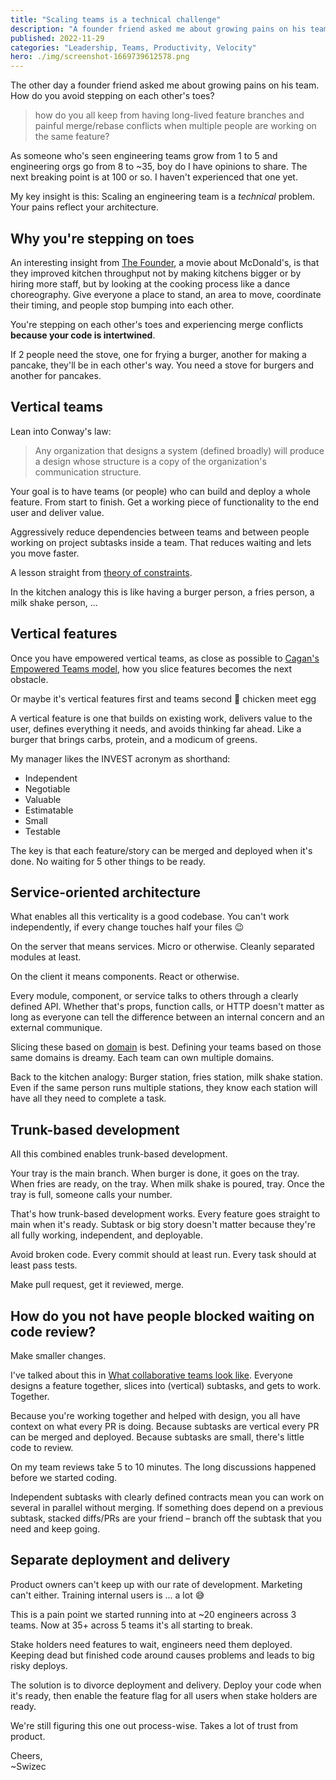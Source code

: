 ```yaml
---
title: "Scaling teams is a technical challenge"
description: "A founder friend asked me about growing pains on his team. How do you avoid stepping on each other's toes? "
published: 2022-11-29
categories: "Leadership, Teams, Productivity, Velocity"
hero: ./img/screenshot-1669739612578.png
---
```


The other day a founder friend asked me about growing pains on his team. How do you avoid stepping on each other's toes?

> how do you all keep from having long-lived feature branches and painful merge/rebase conflicts when multiple people are working on the same feature?

As someone who's seen engineering teams grow from 1 to 5 and engineering orgs go from 8 to ~35, boy do I have opinions to share. The next breaking point is at 100 or so. I haven't experienced that one yet.

My key insight is this: Scaling an engineering team is a _technical_ problem. Your pains reflect your architecture.

## Why you're stepping on toes

An interesting insight from [The Founder](https://en.wikipedia.org/wiki/The_Founder), a movie about McDonald's, is that they improved kitchen throughput not by making kitchens bigger or by hiring more staff, but by looking at the cooking process like a dance choreography. Give everyone a place to stand, an area to move, coordinate their timing, and people stop bumping into each other.

You're stepping on each other's toes and experiencing merge conflicts **because your code is intertwined**.

If 2 people need the stove, one for frying a burger, another for making a pancake, they'll be in each other's way. You need a stove for burgers and another for pancakes.

## Vertical teams

Lean into Conway's law:

> Any organization that designs a system (defined broadly) will produce a design whose structure is a copy of the organization's communication structure.

Your goal is to have teams (or people) who can build and deploy a whole feature. From start to finish. Get a working piece of functionality to the end user and deliver value.

Aggressively reduce dependencies between teams and between people working on project subtasks inside a team. That reduces waiting and lets you move faster.

A lesson straight from [theory of constraints](https://swizec.com/blog/build-better-software-with-the-theory-of-constraints/).

In the kitchen analogy this is like having a burger person, a fries person, a milk shake person, ...

## Vertical features

Once you have empowered vertical teams, as close as possible to [Cagan's Empowered Teams model](https://www.svpg.com/books/empowered-ordinary-people-extraordinary-products/), how you slice features becomes the next obstacle.

Or maybe it's vertical features first and teams second 🤔 chicken meet egg

A vertical feature is one that builds on existing work, delivers value to the user, defines everything it needs, and avoids thinking far ahead. Like a burger that brings carbs, protein, and a modicum of greens.

My manager likes the INVEST acronym as shorthand:

- Independent
- Negotiable
- Valuable
- Estimatable
- Small
- Testable

The key is that each feature/story can be merged and deployed when it's done. No waiting for 5 other things to be ready.

## Service-oriented architecture

What enables all this verticality is a good codebase. You can't work independently, if every change touches half your files 😉

On the server that means services. Micro or otherwise. Cleanly separated modules at least.

On the client it means components. React or otherwise.

Every module, component, or service talks to others through a clearly defined API. Whether that's props, function calls, or HTTP doesn't matter as long as everyone can tell the difference between an internal concern and an external communique.

Slicing these based on [domain](https://en.wikipedia.org/wiki/Domain-driven_design) is best. Defining your teams based on those same domains is dreamy. Each team can own multiple domains.

Back to the kitchen analogy: Burger station, fries station, milk shake station. Even if the same person runs multiple stations, they know each station will have all they need to complete a task.

## Trunk-based development

All this combined enables trunk-based development.

Your tray is the main branch. When burger is done, it goes on the tray. When fries are ready, on the tray. When milk shake is poured, tray. Once the tray is full, someone calls your number.

That's how trunk-based development works. Every feature goes straight to main when it's ready. Subtask or big story doesn't matter because they're all fully working, independent, and deployable.

Avoid broken code. Every commit should at least run. Every task should at least pass tests.

Make pull request, get it reviewed, merge.

## How do you not have people blocked waiting on code review?

Make smaller changes.

I've talked about this in [What collaborative teams look like](https://swizec.com/blog/reader-question-what-do-collaborative-teams-look-like/). Everyone designs a feature together, slices into (vertical) subtasks, and gets to work. Together.

Because you're working together and helped with design, you all have context on what every PR is doing. Because subtasks are vertical every PR can be merged and deployed. Because subtasks are small, there's little code to review.

On my team reviews take 5 to 10 minutes. The long discussions happened before we started coding.

Independent subtasks with clearly defined contracts mean you can work on several in parallel without merging. If something does depend on a previous subtask, stacked diffs/PRs are your friend – branch off the subtask that you need and keep going.

## Separate deployment and delivery

Product owners can't keep up with our rate of development. Marketing can't either. Training internal users is ... a lot 😅

This is a pain point we started running into at ~20 engineers across 3 teams. Now at 35+ across 5 teams it's all starting to break.

Stake holders need features to wait, engineers need them deployed. Keeping dead but finished code around causes problems and leads to big risky deploys.

The solution is to divorce deployment and delivery. Deploy your code when it's ready, then enable the feature flag for all users when stake holders are ready.

We're still figuring this one out process-wise. Takes a lot of trust from product.

Cheers,<br/>
~Swizec
